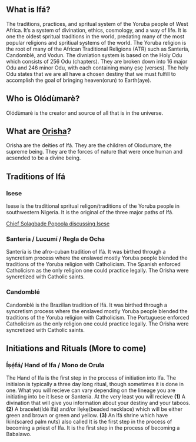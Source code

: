## What is Ifá?

The traditions, practices, and spritual system of the Yoruba people of West Africa. It's a system of divination, ethics, cosmology, and a way of life. It is one the oldest spritual traditions in the world, predating many of the most popular religions and spritiual systems of the world. The Yoruba religion is the root of many of the African Traditional Religions (ATR) such as Santería, Candomblé, and Vodun. The divniation system is based on the Holy Odu which consists of 256 Odu (chapters). They are broken down into 16 major Odu and 246 minor Odu, with each containing many ẹsẹ (verses). The holy Odu states that we are all have a chosen destiny that we must fulfill to accomplish the goal of bringing heaven(orun) to Earth(aye). 

## Who is Olódùmarè?
Olódùmarè is the creator and source of all that is in the universe.

## What are [Orisha](orisha.qmd)?
Orisha are the deities of Ifá. They are the children of Olodumare, the supreme being. They are the forces of nature that were once human and acsended to be a divine being.

## Traditions of Ifá

### Isese
Isese is the traditional spritual religon/traditions of the Yoruba people in southwestern Nigeria. It is the original of the three major paths of Ifá.

[Chief Solagbade Popoola discussing Isese](https://www.youtube.com/live/juc_kapaUFo?feature=share)

### Santería / Lucumí / Regla de Ocha

Santería is the afro-cuban tradition of Ifá. It was birthed through a syncretism process where the enslaved mostly Yoruba people blended the traditions of the Yoruba religion with Catholicism. The Spanish enforced Catholicism as the only religion one could practice legally. The Orisha were syncretized with Catholic saints.

### Candomblé

Candomblé is the Brazilian tradition of Ifá. It was birthed through a syncretism process where the enslaved mostly Yoruba people blended the traditions of the Yoruba religion with Catholicism. The Portuguese enforced Catholicism as the only religion one could practice legally. The Orisha were syncretized with Catholic saints.

## Initiations and Rituals (More to come)

### Íṣẹ́fá/ Hand of Ifa / Mono de Orula

The Hand of Ifa is the first step in the process of initiation into Ifa. The initiaion is typically a three day long ritual, though sometimes it is done in one. What you will recieve can vary depending on the lineage you are initiating into be it Isese or Santería. At the very least you will recieve **(1)** A divination that will give you information about your destiny and your taboos. **(2)** A bracelet(Idé Ifá) and/or Ilẹkẹ\(beaded necklace) which will be either green and brown or green and yellow. **(3)** An Ifá shrine which have Ikin(scared palm nuts) also called  It is the first step in the process of becoming a priest of Ifa. It is the first step in the process of becoming a Babalawo.



